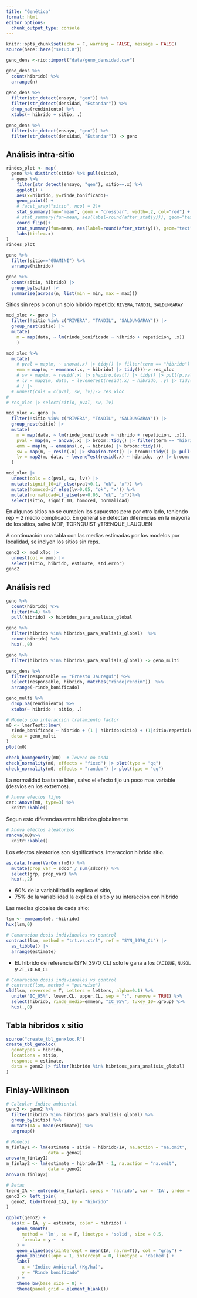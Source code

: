 ```yaml
---
title: "Genética"
format: html
editor_options: 
  chunk_output_type: console
---
```


```r
knitr::opts_chunk$set(echo = F, warning = FALSE, message = FALSE)
source(here::here("setup.R"))
```

```r
geno_dens <-rio::import("data/geno_densidad.csv")
```

```r
geno_dens %>% 
  count(hibrido) %>%
  arrange(n)
  
geno_dens %>% 
  filter(str_detect(ensayo, "gen")) %>%
  filter(str_detect(densidad, "Estandar")) %>%
  drop_na(rendimiento) %>% 
  xtabs(~ hibrido + sitio, .)
```

```r
geno_dens %>% 
  filter(str_detect(ensayo, "gen")) %>%
  filter(str_detect(densidad, "Estandar")) -> geno
```

## Análisis intra-sitio

```r
rindes_plot <- map(
  geno %>% distinct(sitio) %>% pull(sitio), 
  ~ geno %>% 
    filter(str_detect(ensayo, "gen"), sitio==.x) %>% 
    ggplot() +
    aes(x=hibrido, y=rinde_bonificado)+
    geom_point() + 
    # facet_wrap("sitio", ncol = 2)+
    stat_summary(fun="mean", geom = "crossbar", width=.2, col="red") + 
    # stat_summary(fun=mean, aes(label=round(after_stat(y))), geom="text", size=3, vjust=-.5) + 
    coord_flip()+
    stat_summary(fun=mean, aes(label=round(after_stat(y))), geom="text", size=3, vjust=-.5) + 
    labs(title=.x)  
)
rindes_plot
```

```r
geno %>% 
  filter(sitio=="GUAMINI") %>% 
  arrange(hibrido)
```

```r
geno %>% 
  count(sitio, hibrido) |> 
  group_by(sitio) |> 
  summarise(across(n, list(min = min, max = max)))
```

Sitios sin reps o con un solo hibrido repetido: `RIVERA`, `TANDIL`, `SALDUNGARAY`

```r
mod_xloc <- geno |>
  filter(!sitio %in% c("RIVERA", "TANDIL", "SALDUNGARAY")) |> 
  group_nest(sitio) |> 
  mutate(
    m = map(data, ~ lm(rinde_bonificado ~ hibrido + repeticion, .x))
    )

mod_xloc %>%
  mutate(
    # pval = map(m, ~ anova(.x) |> tidy() |> filter(term == "hibrido") |> pull(p.value)),
    emm = map(m, ~ emmeans(.x, ~ hibrido) |> tidy()))-> res_xloc
    # sw = map(m, ~ resid(.x) |> shapiro.test() |> tidy() |> pull(p.value)),
    # lv = map2(m, data, ~ leveneTest(resid(.x) ~ hibrido, .y) |> tidy() |> pull(p.value))
    # ) |>
  # unnest(cols = c(pval, sw, lv))-> res_xloc
# 
# res_xloc |> select(sitio, pval, sw, lv) 
```

```r
mod_xloc <- geno |>
  filter(!sitio %in% c("RIVERA", "TANDIL", "SALDUNGARAY")) |> 
  group_nest(sitio) |> 
  mutate(
    m = map(data, ~ lm(rinde_bonificado ~ hibrido + repeticion, .x)),
    pval = map(m, ~ anova(.x) |> broom::tidy() |> filter(term == "hibrido") |> pull(p.value)),
    emm = map(m, ~ emmeans(.x, ~ hibrido) |> broom::tidy()), 
    sw = map(m, ~ resid(.x) |> shapiro.test() |> broom::tidy() |> pull(p.value)),
    lv = map2(m, data, ~ leveneTest(resid(.x) ~ hibrido, .y) |> broom::tidy() |> pull(p.value))
  )  

mod_xloc |> 
  unnest(cols = c(pval, sw, lv)) |> 
  mutate(signif_10=if_else(pval<0.1, "ok", "x")) %>% 
  mutate(homoced=if_else(lv>0.05, "ok", "x")) %>% 
  mutate(normalidad=if_else(sw>0.05, "ok", "x"))%>%
  select(sitio, signif_10, homoced, normalidad) 
```

En algunos sitios no se cumplen los supuestos pero por otro lado, teniendo rep = 2 medio complicado. En general se detectan diferencias en la mayoría de los sitios, salvo MDP, TORNQUIST yTRENQUE_LAUQUEN

A continuación una tabla con las medias estimadas por los modelos por localidad, se inclyen los sitios sin reps.

```r
geno2 <- mod_xloc |> 
  unnest(col = emm) |> 
  select(sitio, hibrido, estimate, std.error)
geno2
```

## Análisis red

```r
geno %>% 
  count(hibrido) %>%
  filter(n>4) %>% 
  pull(hibrido) -> hibridos_para_analisis_global

geno %>% 
  filter(hibrido %in% hibridos_para_analisis_global)  %>% 
  count(hibrido) %>% 
  hux(.,0) 

geno %>% 
  filter(hibrido %in% hibridos_para_analisis_global) -> geno_multi
```


```r
geno_dens %>%   
  filter(responsable == "Ernesto Jauregui") %>% 
  select(responsable, hibrido, matches("rinde|rendim"))  %>%
  arrange(-rinde_bonificado)
```


```r
geno_multi %>% 
  drop_na(rendimiento) %>% 
  xtabs(~ hibrido + sitio, .)
```


```r
# Modelo con interacción tratamiento factor
m0 <- lmerTest::lmer(
  rinde_bonificado ~ hibrido + (1 | hibrido:sitio) + (1|sitio/repeticion),
  data = geno_multi
)
plot(m0)
```

```r
check_homogeneity(m0)  # levene no anda
check_normality(m0, effects = "fixed") |> plot(type = "qq")
check_normality(m0, effects = "random") |> plot(type = "qq")
```

La normalidad bastante bien, salvo el efecto fijo un poco mas variable (desvios en los extremos).

```r
# Anova efectos fijos
car::Anova(m0, type=3) %>% 
  knitr::kable()
```

Segun esto diferencias entre hibridos globalmente

```r
# Anova efectos aleatorios
ranova(m0)%>% 
  knitr::kable()
```

Los efectos aleatorios son significativos. Interaccion hibrido sitio.

```r
as.data.frame(VarCorr(m0)) %>% 
  mutate(prop_var = sdcor / sum(sdcor)) %>% 
  select(grp, prop_var) %>% 
  hux(.,2)

```

- 60% de la variabilidad la explica el sitio, 
- 75% de la variabilidad la explica el sitio y su interaccion con hibrido

Las medias globales de cada sitio:

```r
lsm <- emmeans(m0, ~hibrido)
hux(lsm,0)
```


```r
# Comaracion dosis individuales vs control
contrast(lsm, method = "trt.vs.ctrl", ref = "SYN_3970_CL") |> 
  as_tibble() |> 
  arrange(estimate)
```

- EL hibrido de referencia (SYN_3970_CL) solo le gana a los `CACIQUE`, `NUSOL` y `ZT_74L68_CL`

```r
# Comaracion dosis individuales vs control
# contrast(lsm, method = "pairwise")
cld(lsm, reversed = T, Letters = letters, alpha=0.1) %>% 
  unite("IC_95%", lower.CL, upper.CL, sep = ";", remove = TRUE) %>% 
  select(hibrido, rinde_medio=emmean, "IC_95%", tukey_10=.group) %>%
  hux(.,0)
```

## Tabla híbridos x sitio

```r
source("create_tbl_genxloc.R")
create_tbl_genxloc(
  genotypes = hibrido,
  locations = sitio,
  response = estimate,
  data = geno2 |> filter(hibrido %in% hibridos_para_analisis_global)
)
```

## Finlay-Wilkinson

```r
# Calcular índice ambiental
geno2 <- geno2 %>% 
  filter(hibrido %in% hibridos_para_analisis_global) %>% 
  group_by(sitio) %>%
  mutate(IA = mean(estimate)) %>%
  ungroup()

# Modelos
m_finlay1 <- lm(estimate ~ sitio + hibrido/IA, na.action = "na.omit",
                data = geno2)
anova(m_finlay1)
m_finlay2 <- lm(estimate ~ hibrido/IA - 1, na.action = "na.omit",
                data = geno2)
anova(m_finlay2)

# Betas
trend_IA <- emtrends(m_finlay2, specs = 'hibrido', var = 'IA', order = T, level = 0.95)
geno2 <- left_join(
  geno2, tidy(trend_IA), by = "hibrido"
)
```

```r
ggplot(geno2) +
  aes(x = IA, y = estimate, color = hibrido) +
    geom_smooth(
      method = 'lm', se = F, linetype = 'solid', size = 0.5,
      formula = y ~  x
    ) + 
    geom_vline(aes(xintercept = mean(IA, na.rm=T)), col = "gray") +
    geom_abline(slope = 1, intercept = 0, linetype = 'dashed') +
    labs(
      x = 'Índice Ambiental (Kg/ha)',
      y = "Rinde bonificado"
    ) +
    theme_bw(base_size = 8) +
    theme(panel.grid = element_blank())
```

